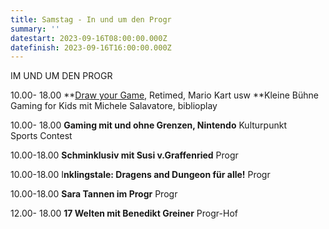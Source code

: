 ```yaml
---
title: Samstag - In und um den Progr
summary: ''
datestart: 2023-09-16T08:00:00.000Z
datefinish: 2023-09-16T16:00:00.000Z
---
```


IM UND UM DEN PROGR

10.00- 18.00 **[Draw your Game,](https://playbern.ch/posts/OSMO-und-Draw-your-Game) Retimed, Mario Kart usw **Kleine Bühne\
Gaming for Kids mit Michele Salavatore, biblioplay		&#x9;

10.00- 18.00	**Gaming mit und ohne Grenzen, Nintendo** Kulturpunkt\
Sports Contest				&#x9;

10.00-18.00	**Schminklusiv mit Susi v.Graffenried**			Progr

10.00-18.00	I**nklingstale: Dragens and Dungeon für alle!** 	Progr

10.00-18.00	**Sara Tannen im Progr**				Progr

12.00- 18.00	**17 Welten mit Benedikt Greiner** 			Progr-Hof
